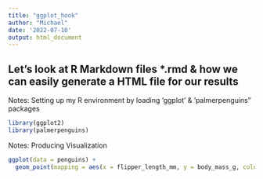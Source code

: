 ```yaml
---
title: "ggplot_hook"
author: "Michael"
date: '2022-07-10'
output: html_document
---
```


## Let's look at R Markdown files *.rmd & how we can easily generate a HTML file for our results
Notes: Setting up my R environment by loading 'ggplot' & 'palmerpenguins" packages

```r
library(ggplot2)
library(palmerpenguins)
```

Notes: Producing Visualization
```r
ggplot(data = penguins) +
  geom_point(mapping = aes(x = flipper_length_mm, y = body_mass_g, color=species))
```


